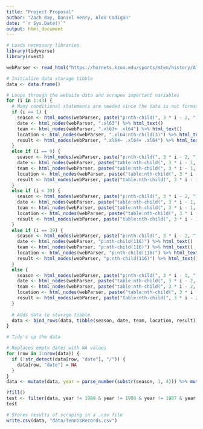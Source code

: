 ```yaml
---
title: "Project Proposal"
author: "Zach Ray, Daniel Henry, Alex Cadigan"
date: "`r Sys.Date()`"
output: html_document
---
```


```r
# Loads necessary libraries
library(tidyverse)
library(rvest)
```

```r
webParser <- read_html("https://hornets.kzoo.edu/sports/mten/history/All_Time_Scores")

# Initialize data storage tibble
data <- data.frame()

# Loops through the website data and scrapes important variables
for (i in 1:43) {
  # Many conditional statements are needed since the data is not formatted consistently
  if (i == 1) {
    season <- html_nodes(webParser, paste("p:nth-child(", 3 * i - 2, ") strong", sep = "")) %>% html_text()
    date <- html_nodes(webParser, ".xl63") %>% html_text()
    team <- html_nodes(webParser, ".xl63+ .xl64") %>% html_text()
    location <- html_nodes(webParser, ".xl64:nth-child(3)") %>% html_text()
    result <- html_nodes(webParser, ".xl64~ .xl64+ .xl64") %>% html_text()
  }
  else if (i == 9) {
    season <- html_nodes(webParser, paste("p:nth-child(", 3 * i - 2, ") strong", sep = "")) %>% html_text()
    date <- html_nodes(webParser, paste("table:nth-child(", 3 * i - 1, ") .xl65", sep = "")) %>% html_text()
    team <- html_nodes(webParser, paste("table:nth-child(", 3 * i - 1, ") .xl65+ .xl66")) %>% html_text()
    location <- html_nodes(webParser, paste("table:nth-child(", 3 * i - 1, ") .xl66:nth-child(3)")) %>% html_text()
    result <- html_nodes(webParser, paste("table:nth-child(", 3 * i - 1, ") .xl66~ .xl66+ td")) %>% html_text()
  }
  else if (i < 39) {
    season <- html_nodes(webParser, paste("p:nth-child(", 3 * i - 2, ") strong", sep = "")) %>% html_text()
    date <- html_nodes(webParser, paste("table:nth-child(", 3 * i - 1, ") .xl65", sep = "")) %>% html_text()
    team <- html_nodes(webParser, paste("table:nth-child(", 3 * i - 1, ") .xl65+ .xl66")) %>% html_text()
    location <- html_nodes(webParser, paste("table:nth-child(", 3 * i - 1, ") .xl66:nth-child(3)")) %>% html_text()
    result <- html_nodes(webParser, paste("table:nth-child(", 3 * i - 1, ") .xl66~ .xl66+ .xl66")) %>% html_text()
  }
  else if (i == 39) {
    season <- html_nodes(webParser, paste("p:nth-child(", 3 * i - 2, ") strong", sep = "")) %>% html_text()
    date <- html_nodes(webParser, "p:nth-child(116)") %>% html_text()
    team <- html_nodes(webParser, "p:nth-child(116)") %>% html_text()
    location <- html_nodes(webParser, "p:nth-child(116)") %>% html_text()
    result <- html_nodes(webParser, "p:nth-child(116)") %>% html_text()
  }
  else {
    season <- html_nodes(webParser, paste("p:nth-child(", 3 * i - 3, ") strong", sep = "")) %>% html_text()
    date <- html_nodes(webParser, paste("table:nth-child(", 3 * i - 2, ") .xl65", sep = "")) %>% html_text()
    team <- html_nodes(webParser, paste("table:nth-child(", 3 * i - 2, ") .xl65+ .xl66")) %>% html_text()
    location <- html_nodes(webParser, paste("table:nth-child(", 3 * i - 2, ") .xl66:nth-child(3)")) %>% html_text()
    result <- html_nodes(webParser, paste("table:nth-child(", 3 * i - 2, ") .xl66~ .xl66+ .xl66")) %>% html_text()
  }
  
  # Adds data to storage tibble
  data <- bind_rows(data, tibble(season, date, team, location, result))
}
```

```r
# Tidy's up the data

# Replaces empty dates with NA values
for (row in 1:nrow(data)) {
  if (!str_detect(data[row, "date"], "/")) {
    data[row, "date"] = NA
  }
}
data <- mutate(data, year = parse_number(substr(season, 1, 4))) %>% mutate(overallWins = parse_number(sub(".*\\( *(.*?) *-.*", "\\1", season))) %>% mutate(overallLosses = parse_number(sub(".*- *(.*?) *,.*", "\\1", season))) %>% mutate(MIAAWins = parse_number(sub(".*, *(.*?) *-.*", "\\1", season))) %>% mutate(MIAALosses = parse_number(sub(".*- *(.*?) *M.*", "\\1", season))) %>% fill(date, .direction = c("down"))

?fill()
test <- filter(data, year != 1989 & year != 1988 & year != 1987 & year != 1985 & year != 1984 & year != 1983 & year != 1982 & year != 1981 & year != 1980 & year != 1979 & year != 1978 & year != 1976 & year != 1974 & year != 1973 & year != 1972 & year != 1971 & year != 1970 & year != 1969) %>% fill(date, .direction = c("down"))
test

# Stores results of scraping in a .csv file
write.csv(data, "data/TennisRecords.csv")
```
